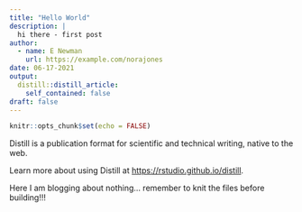 ```yaml
---
title: "Hello World"
description: |
  hi there - first post
author:
  - name: E Newman
    url: https://example.com/norajones
date: 06-17-2021
output:
  distill::distill_article:
    self_contained: false
draft: false
---
```



```r
knitr::opts_chunk$set(echo = FALSE)
```

Distill is a publication format for scientific and technical writing, native to the web.

Learn more about using Distill at <https://rstudio.github.io/distill>.


Here I am blogging about nothing... remember to knit the files before building!!!